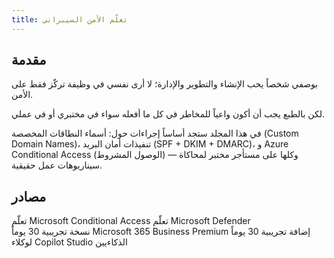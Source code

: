 ```yaml
---
title: تعلّم الأمن السيبراني
---
```


## مقدمة

بوصفي شخصاً يحب الإنشاء والتطوير والإدارة؛ لا أرى نفسي في وظيفة تركّز فقط على الأمن.

لكن بالطبع يجب أن أكون واعياً للمخاطر في كل ما أفعله سواء في مختبري أو في عملي.

في هذا المجلد ستجد أساساً إجراءات حول: أسماء النطاقات المخصصة (Custom Domain Names)، تنفيذات أمان البريد (SPF + DKIM + DMARC)، و Azure Conditional Access (الوصول المشروط) — وكلها على مستأجر مختبر لمحاكاة سيناريوهات عمل حقيقية.

<LearningCycle lang="ar" />
<CultureCycle lang="ar" />

## مصادر

<Cards>
  <Card href="https://learn.microsoft.com/en-us/entra/identity/conditional-access/overview" title="MS Conditional Access">
    تعلّم Microsoft Conditional Access
  </Card>

  <Card href="https://learn.microsoft.com/en-us/defender/" title="MS Defender">
    تعلّم Microsoft Defender
  </Card>
</Cards>

<br />

<Cards>
  <Card href="https://www.microsoft.com/en-us/microsoft-365/business/microsoft-365-business-premium?activetab=pivot:overviewtab" title="M365 Business Premium">
    نسخة تجريبية 30 يوماً Microsoft 365 Business Premium
  </Card>

  <Card href="https://www.microsoft.com/en-us/thesource-developer/Event/38/sign-up-for-copilot-studio-trial%23:~:text=Sign%2520up%2520for%2520a%2520free,the%2520instructions%2520to%2520get%2520started." title="MS Copilot Studio AI Agent">
    إضافة تجريبية 30 يوماً لوكلاء Copilot Studio الذكاءيين
  </Card>
</Cards>
